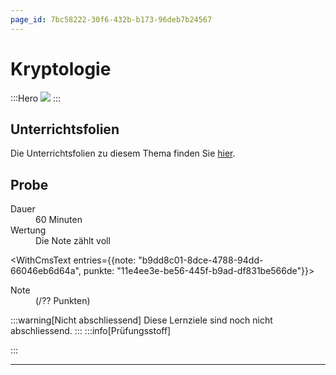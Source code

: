 ```yaml
---
page_id: 7bc58222-30f6-432b-b173-96deb7b24567
---
```



# Kryptologie
:::Hero
![](img/cryptology-hero.jpg)
:::

## Unterrichtsfolien
Die Unterrichtsfolien zu diesem Thema finden Sie [hier](https://erzbe-my.sharepoint.com/:f:/g/personal/silas_berger_gbsl_ch/EvZU9wlfJk1Fq3Giklfxh0gB6I9bDqFAXHS-8LLpBny89w?e=j1G72u).

## Probe
<DefinitionList>
  <dt>Dauer</dt>
  <dd>60 Minuten</dd>

  <dt>Wertung</dt>
  <dd>Die Note zählt voll</dd>

  <WithCmsText entries={{note: "b9dd8c01-8dce-4788-94dd-66046eb6d64a", punkte: "11e4ee3e-be56-445f-b9ad-df831be566de"}}>
    <dt>Note</dt>
    <dd>__<CmsText name="note" />__ (<CmsText name="punkte" />/?? Punkten)</dd>
  </WithCmsText>
</DefinitionList>

:::warning[Nicht abschliessend]
Diese Lernziele sind noch nicht abschliessend.
:::
:::info[Prüfungsstoff]

:::

---